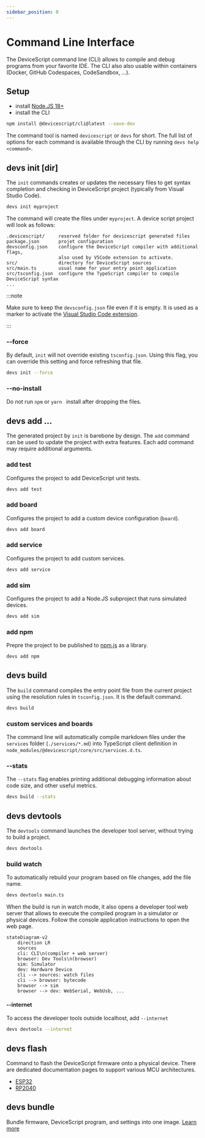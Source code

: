 ```yaml
---
sidebar_position: 0
---
```


# Command Line Interface

The DeviceScript command line (CLI) allows to compile and debug programs from your favorite IDE.
The CLI also also usable within containers (Docker, GitHub Codespaces, CodeSandbox, ...).

## Setup

-   install [Node.JS 18+](https://nodejs.org/en/download/)
-   install the CLI

```bash npm2yarn
npm install @devicescript/cli@latest --save-dev
```

The command tool is named `devicescript` or `devs` for short.
The full list of options for each command is available through the CLI by running `devs help <command>`.

## devs init \[dir\]

The `init` commands creates or updates the necessary files to get syntax completion
and checking in DeviceScript project (typically from Visual Studio Code).

```bash
devs init myproject
```

The command will create the files under `myproject`. A device script project will look as follows:

```
.devicescript/     reserved folder for devicescript generated files
package.json       projet configuration
devsconfig.json    configure the DeviceScript compiler with additional flags,
                   also used by VSCode extension to activate.
src/               directory for DeviceScript sources
src/main.ts        usual name for your entry point application
src/tsconfig.json  configure the TypeScript compiler to compile DeviceScript syntax
...
```

:::note

Make sure to keep the `devsconfig.json` file even if it is empty.
It is used as a marker to activate the [Visual Studio Code extension](/getting-started/vscode).

:::

### --force

By default, `init` will not override existing `tsconfig.json`. Using this flag, you can override this setting
and force refreshing that file.

```bash
devs init --force
```

### --no-install

Do not run `npm` or `yarn ` install after dropping the files.

## devs add ...

The generated project by `init` is barebone by design. The `add` command can be used to
update the project with extra features. Each add command may require additional arguments.

### add test

Configures the project to add DeviceScript unit tests.

```bash
devs add test
```

### add board

Configures the project to add a custom device configuration (`board`).

```bash
devs add board
```

### add service

Configures the project to add custom services.

```bash
devs add service
```

### add sim

Configures the project to add a Node.JS subproject that runs simulated devices.

```bash
devs add sim
```

### add npm

Prepre the project to be published to [npm.js](https://npmjs.com/) as a library.

```bash
devs add npm
```

## devs build

The `build` command compiles the entry point file from the current project
using the resolution rules in `tsconfig.json`. It is the default command.

```bash
devs build
```

### custom services and boards

The command line will automatically compile markdown files under the `services` folder (`./services/*.md`)
into TypeScript client definition in `node_modules/@devicescript/core/src/services.d.ts`.

### --stats

The `--stats` flag enables printing additional debugging information about code size,
and other useful metrics.

```bash
devs build --stats
```

## devs devtools

The `devtools` command launches the developer tool server, without trying to build a project.

```bash
devs devtools
```

### build watch

To automatically rebuild your program based on file changes,
add the file name.

```bash
devs devtools main.ts
```

When the build is run in watch mode, it also opens a developer tool web server that allows
to execute the compiled program in a simulator or physical devices. Follow the console
application instructions to open the web page.

```mermaid
stateDiagram-v2
    direction LR
    sources
    cli: CLI\n(compiler + web server)
    browser: Dev Tools\n(browser)
    sim: Simulator
    dev: Hardware Device
    cli --> sources: watch files
    cli --> browser: bytecode
    browser --> sim
    browser --> dev: WebSerial, WebUsb, ...
```

#### --internet

To access the developer tools outside localhost, add `--internet`

```bash
devs devtools --internet
```

## devs flash

Command to flash the DeviceScript firmware onto a physical device. There are dedicated documentation
pages to support various MCU architectures.

-   [ESP32](/devices/esp32/)
-   [RP2040](/devices/rp2040/)

## devs bundle

Bundle firmware, DeviceScript program, and settings into one image.
[Learn more](/developer/bundle)
